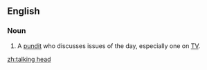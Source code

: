 ==English==

===Noun===
{{en-noun|head=[[talking]] [[head]]}}

# {{context|idiomatic|lang=en}} A [[pundit]] who discusses issues of the day, especially one on [[TV]].

[[zh:talking head]]